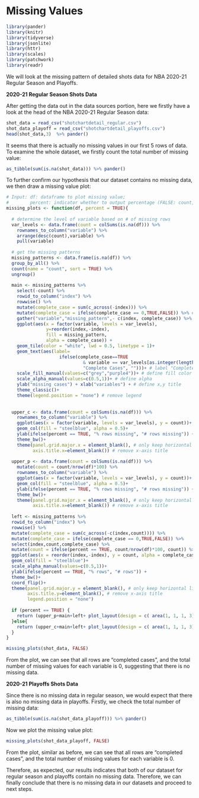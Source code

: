 # Missing Values

```r
library(pander)
library(knitr)
library(tidyverse)
library(jsonlite)
library(httr)
library(scales)
library(patchwork)
library(readr)
```

We will look at the missing pattern of detailed shots data for NBA 2020-21 Regular Season and Playoffs. 

**2020-21 Regular Season Shots Data**

After getting the data out in the data sources portion, here we firstly have a look at the head of the NBA 2020-21 Regular Season data: 

```r
shot_data = read_csv("shotchartdetail_regular.csv")
shot_data_playoff = read_csv("shotchartdetail_playoffs.csv")
head(shot_data,3)  %>% pander()
```

It seems that there is actually no missing values in our first 5 rows of data. To examine the whole dataset, we firstly count the total number of missing value:
```r
as_tibble(sum(is.na(shot_data))) %>% pander()
```

To further confirm our hypothesis that our dataset contains no missing data, we then draw a missing value plot:
```r
# Input: df: dataframe to plot missing value; 
#        percent: indicator whether to output percentage (FALSE: count, TRUE: percent)
missing_plots <- function(df, percent = TRUE){
  
  # determine the level of variable based on # of missing rows
  var_levels <- data.frame(count = colSums(is.na(df))) %>%
    rownames_to_column("variable") %>%
    arrange(desc(count),variable) %>%
    pull(variable)
  
  # get the missing patterns
  missing_patterns <- data.frame(is.na(df)) %>%
  group_by_all() %>%
  count(name = "count", sort = TRUE) %>%
  ungroup()
  
  main <- missing_patterns %>%
    select(-count) %>%
    rowid_to_column("index") %>%
    rowwise() %>% 
    mutate(complete_case = sum(c_across(-index))) %>%
    mutate(complete_case = ifelse(complete_case == 0,TRUE,FALSE)) %>% # find complete cases
    gather("variable","missing_pattern",- c(index, complete_case)) %>% # make data in long form
    ggplot(aes(x = factor(variable, levels = var_levels), 
               y=reorder(index,-index), 
               fill = missing_pattern, 
               alpha = complete_case)) +
    geom_tile(color = "white", lwd = 0.5, linetype = 1)+
    geom_text(aes(label=
                    ifelse(complete_case==TRUE 
                             & variable == var_levels[as.integer(length(colnames(df))/2)+1],
                             "Complete Cases", "")))+ # label "Complete Cases" in middle
    scale_fill_manual(values=c("grey","purple4"))+ # define fill color 
    scale_alpha_manual(values=c(0.5,1))+ # define alpha
    ylab("missing cases") + xlab("variables") + # define x,y title
    theme_classic()+ 
    theme(legend.position = "none") # remove legend
  
  
  upper_c <- data.frame(count = colSums(is.na(df))) %>%
    rownames_to_column("variable") %>%
    ggplot(aes(x = factor(variable, levels = var_levels), y = count))+
    geom_col(fill = "steelblue", alpha = 0.5)+
    ylab(ifelse(percent == TRUE, "% rows missing", "# rows missing")) +
    theme_bw()+
    theme(panel.grid.major.x = element_blank(), # only keep horizontal lines
          axis.title.x=element_blank()) # remove x-axis title
  
  upper_p <- data.frame(count = colSums(is.na(df))) %>%
    mutate(count = count/nrow(df)*100) %>%
    rownames_to_column("variable") %>%
    ggplot(aes(x = factor(variable, levels = var_levels), y = count))+
    geom_col(fill = "steelblue", alpha = 0.5)+
    ylab(ifelse(percent == TRUE, "% rows missing", "# rows missing")) +
    theme_bw()+
    theme(panel.grid.major.x = element_blank(), # only keep horizontal lines
          axis.title.x=element_blank()) # remove x-axis title
  
  left <- missing_patterns %>%
  rowid_to_column("index") %>%
  rowwise() %>% 
  mutate(complete_case = sum(c_across(-c(index,count)))) %>%
  mutate(complete_case = ifelse(complete_case == 0,TRUE,FALSE)) %>%
  select(index,count,complete_case) %>%
  mutate(count = ifelse(percent == TRUE, count/nrow(df)*100, count)) %>%
  ggplot(aes(x = reorder(index,-index), y = count, alpha = complete_case))+
  geom_col(fill = "steelblue")+
  scale_alpha_manual(values=c(0.5,1))+
  ylab(ifelse(percent == TRUE, "% rows", "# rows")) +
  theme_bw()+
  coord_flip()+
  theme(panel.grid.major.y = element_blank(), # only keep horizontal lines
        axis.title.y=element_blank(), # remove x-axis title
        legend.position = "none") 
  
  if (percent == TRUE) {
    return (upper_p+main+left+ plot_layout(design = c( area(1, 1, 1, 3),area(2, 1, 4, 3), area(2, 4, 4, 4)))+plot_annotation(title = "Missing Value Plot with Percent of Missing Value"))
  }else{
    return (upper_c+main+left+ plot_layout(design = c( area(1, 1, 1, 3),area(2, 1, 4, 3), area(2, 4, 4, 4)))+plot_annotation(title = "Missing Value Plot with Count of Missing Value"))
  }
}

missing_plots(shot_data, FALSE)
```

From the plot, we can see that all rows are "completed cases", and the total number of missing values for each variable is 0, suggesting that there is no missing data.

**2020-21 Playoffs Shots Data**

Since there is no missing data in regular season, we would expect that there is also no missing data in playoffs. Firstly, we check the total number of missing data:
```r
as_tibble(sum(is.na(shot_data_playoff))) %>% pander()
```

Now we plot the missing value plot:
```r
missing_plots(shot_data_playoff, FALSE)
```

From the plot, similar as before, we can see that all rows are "completed cases", and the total number of missing values for each variable is 0.

Therefore, as expected, our results indicates that both of our dataset for regular season and playoffs contain no missing data. Therefore, we can finally conclude that there is no missing data in our datasets and proceed to next steps.
